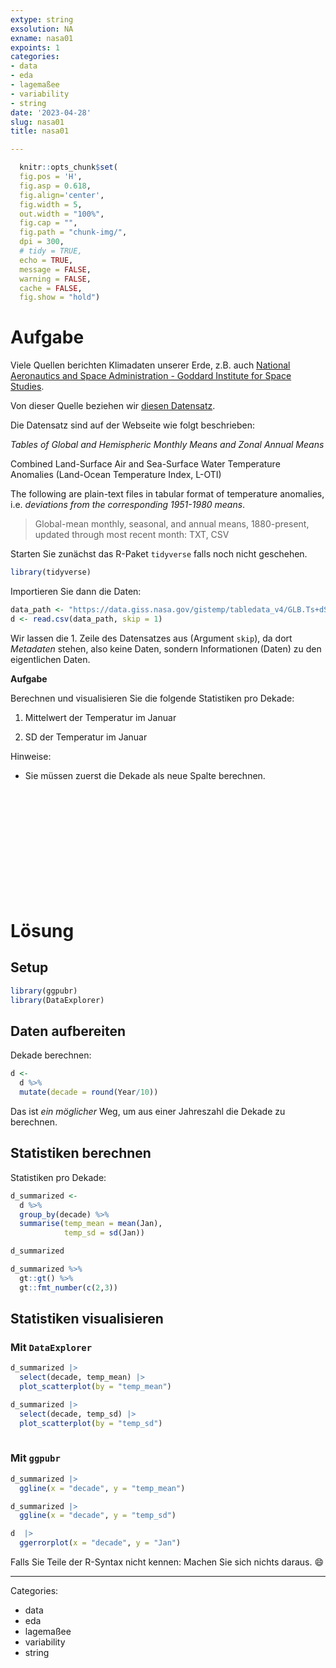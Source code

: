 ```yaml
---
extype: string
exsolution: NA
exname: nasa01
expoints: 1
categories:
- data
- eda
- lagemaßee
- variability
- string
date: '2023-04-28'
slug: nasa01
title: nasa01

---
```




```r
  knitr::opts_chunk$set(
  fig.pos = 'H',
  fig.asp = 0.618,
  fig.align='center',
  fig.width = 5,
  out.width = "100%",
  fig.cap = "", 
  fig.path = "chunk-img/",
  dpi = 300,
  # tidy = TRUE,
  echo = TRUE,
  message = FALSE,
  warning = FALSE,
  cache = FALSE,
  fig.show = "hold")
```




# Aufgabe


Viele Quellen berichten Klimadaten unserer Erde, z.B. auch [National Aeronautics and Space Administration - Goddard Institute for Space Studies](https://data.giss.nasa.gov/gistemp/).

Von dieser Quelle beziehen wir [diesen Datensatz](https://data.giss.nasa.gov/gistemp/tabledata_v4/GLB.Ts+dSST.csv).


Die Datensatz sind auf der Webseite wie folgt beschrieben:


*Tables of Global and Hemispheric Monthly Means and Zonal Annual Means*

Combined Land-Surface Air and Sea-Surface Water Temperature Anomalies (Land-Ocean Temperature Index, L-OTI)

The following are plain-text files in tabular format of temperature anomalies, i.e. *deviations from the corresponding 1951-1980 means*.


>   Global-mean monthly, seasonal, and annual means, 1880-present, updated through most recent month: TXT, CSV

Starten Sie zunächst das R-Paket `tidyverse` falls noch nicht geschehen.

```r
library(tidyverse)
```


Importieren Sie dann die Daten:

```r
data_path <- "https://data.giss.nasa.gov/gistemp/tabledata_v4/GLB.Ts+dSST.csv"
d <- read.csv(data_path, skip = 1)
```

Wir lassen die 1. Zeile des Datensatzes aus (Argument `skip`), da dort *Metadaten* stehen,
also keine Daten, sondern Informationen (Daten) zu den eigentlichen Daten.


**Aufgabe**

Berechnen und visualisieren Sie die folgende Statistiken pro Dekade:

1. Mittelwert der Temperatur im Januar
 
2. SD der Temperatur im Januar

Hinweise:

- Sie müssen zuerst die Dekade als neue Spalte berechnen.










</br>
</br>
</br>
</br>
</br>
</br>
</br>
</br>
</br>
</br>

# Lösung

## Setup

```r
library(ggpubr)
library(DataExplorer)
```


## Daten aufbereiten

Dekade berechnen:


```r
d <-
  d %>% 
  mutate(decade = round(Year/10))
```

Das ist *ein möglicher* Weg, um aus einer Jahreszahl die Dekade zu berechnen.

## Statistiken berechnen

Statistiken pro Dekade:


```r
d_summarized <- 
  d %>% 
  group_by(decade) %>% 
  summarise(temp_mean = mean(Jan),
            temp_sd = sd(Jan))

d_summarized
```

```r
d_summarized %>% 
  gt::gt() %>% 
  gt::fmt_number(c(2,3))
```

## Statistiken visualisieren

### Mit `DataExplorer`

```r
d_summarized |> 
  select(decade, temp_mean) |> 
  plot_scatterplot(by = "temp_mean")

d_summarized |> 
  select(decade, temp_sd) |> 
  plot_scatterplot(by = "temp_sd")
  
```


### Mit `ggpubr`

```r
d_summarized |> 
  ggline(x = "decade", y = "temp_mean")

d_summarized |> 
  ggline(x = "decade", y = "temp_sd")
```


```r
d  |> 
  ggerrorplot(x = "decade", y = "Jan")
```




Falls Sie Teile der R-Syntax nicht kennen: Machen Sie sich nichts daraus.  😄






---

Categories: 

- data
- eda
- lagemaßee
- variability
- string

